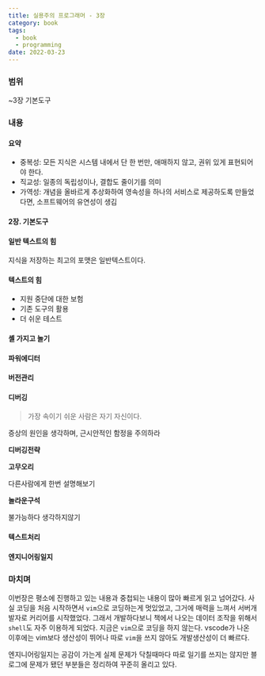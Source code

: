 ```yaml
---
title: 실용주의 프로그래머 - 3장
category: book
tags:
  - book
  - programming
date: 2022-03-23
---
```


### 범위

~3장 기본도구

### 내용

#### **요약**

- 중복성: 모든 지식은 시스템 내에서 단 한 번만, 애매하지 않고, 권위 있게 표현되어야 한다.
- 직교성: 일종의 독립성이나, 결합도 줄이기를 의미
- 가역성: 개념을 올바르게 추상화하여 영속성을 하나의 서비스로 제공하도록 만들었다면, 소프트웨어의 유연성이 생김

#### 2장. 기본도구

#### 일반 텍스트의 힘

지식을 저장하는 최고의 포맷은 일반텍스트이다.

#### 텍스트의 힘

- 지원 중단에 대한 보험
- 기존 도구의 활용
- 더 쉬운 테스트

#### 셸 가지고 놀기

#### 파워에디터

#### 버전관리

#### 디버깅

> 가장 속이기 쉬운 사람은 자기 자신이다.

증상의 원인을 생각하며, 근시안적인 함정을 주의하라

**디버깅전략**

**고무오리**

다른사람에게 한번 설명해보기

**놀라운구석**

불가능하다 생각하지않기

#### 텍스트처리

#### 엔지니어링일지

### 마치며

이번장은 평소에 진행하고 있는 내용과 중첩되는 내용이 많아 빠르게 읽고 넘어갔다. 사실 코딩을 처음 시작하면서 `vim`으로 코딩하는게 멋있었고, 그거에 매력을 느껴서 서버개발자로 커리어를 시작했었다. 그래서 개발하다보니 책에서 나오는 데이터 조작을 위해서 `shell`도 자주 이용하게 되었다. 지금은 `vim`으로 코딩을 하지 않는다. vscode가 나온 이후에는 vim보다 생산성이 뛰어나 따로 `vim`을 쓰지 않아도 개발생산성이 더 빠르다.

엔지니어링일지는 공감이 가는게 실제 문제가 닥칠때마다 따로 일기를 쓰지는 않지만 블로그에 문제가 됐던 부분들은 정리하여 꾸준히 올리고 있다.
